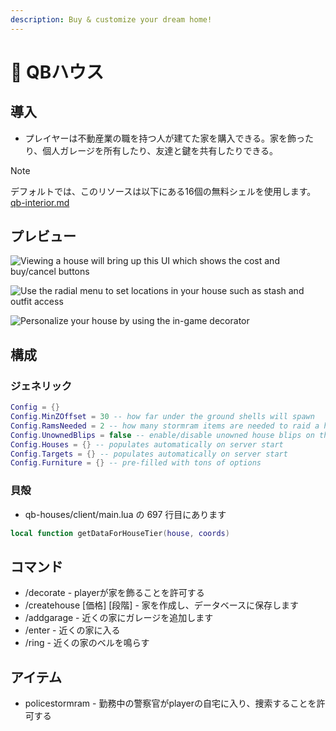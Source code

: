 ```yaml
---
description: Buy & customize your dream home!
---
```


# 🏡 QBハウス

## 導入

- プレイヤーは不動産業の職を持つ人が建てた家を購入できる。家を飾ったり、個人ガレージを所有したり、友達と鍵を共有したりできる。

> [!NOTE]
> デフォルトでは、このリソースは以下にある16個の無料シェルを使用します。[qb-interior.md](qb-interior.md 'mention')

## プレビュー

![Viewing a house will bring up this UI which shows the cost and buy/cancel buttons](https://camo.githubusercontent.com/c5c5874ac7afb5cadd01e0d0bc89ce1ec253603b2ccf357d4a757ced724f625e/68747470733a2f2f696d6775722e636f6d2f3465516e5271412e706e67)

![Use the radial menu to set locations in your house such as stash and outfit access](https://camo.githubusercontent.com/ac17292df498da4a01df3e5362d4d37c110c43a7896f5fa161d79aaba078738c/68747470733a2f2f696d6775722e636f6d2f475470616c59572e706e67)

![Personalize your house by using the in-game decorator](https://camo.githubusercontent.com/fc66647c3b51a173e277dfd20cf5265146a66ee7b470e37d1ea5713fa34008d4/68747470733a2f2f696d6775722e636f6d2f666d563067504d2e706e67)

## 構成

### ジェネリック

```lua
Config = {}
Config.MinZOffset = 30 -- how far under the ground shells will spawn
Config.RamsNeeded = 2 -- how many stormram items are needed to raid a house
Config.UnownedBlips = false -- enable/disable unowned house blips on the map
Config.Houses = {} -- populates automatically on server start
Config.Targets = {} -- populates automatically on server start
Config.Furniture = {} -- pre-filled with tons of options
```

### 貝殻

- qb-houses/client/main.lua の 697 行目にあります

```lua
local function getDataForHouseTier(house, coords)
```

## コマンド

- /decorate - playerが家を飾ることを許可する
- /createhouse \[価格] \[段階] - 家を作成し、データベースに保存します
- /addgarage - 近くの家にガレージを追加します
- /enter - 近くの家に入る
- /ring - 近くの家のベルを鳴らす

## アイテム

- policestormram - 勤務中の警察官がplayerの自宅に入り、捜索することを許可する
